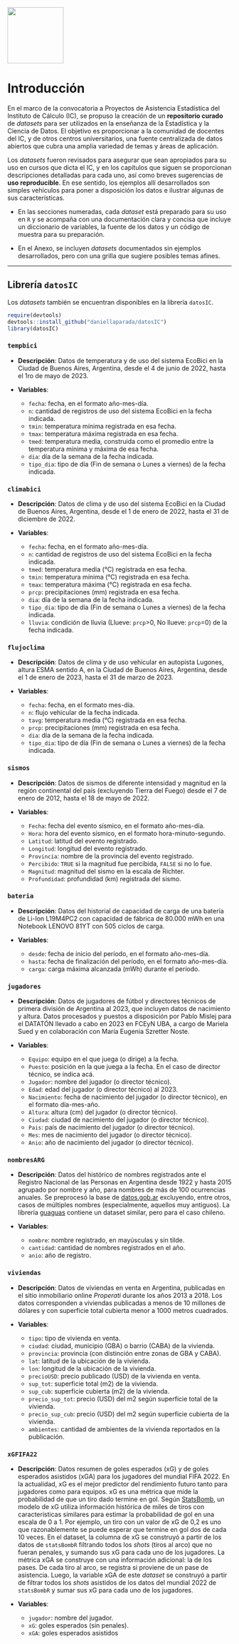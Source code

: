 ![](cover.png){width="126"}

# Introducción {#introduccion .unnumbered}

En el marco de la convocatoria a Proyectos de Asistencia Estadística del Instituto de Cálculo (IC), se propuso la creación de un **repositorio curado** de *datasets* para ser utilizados en la enseñanza de la Estadística y la Ciencia de Datos. El objetivo es proporcionar a la comunidad de docentes del IC, y de otros centros universitarios, una fuente centralizada de datos abiertos que cubra una amplia variedad de temas y áreas de aplicación.

Los *datasets* fueron revisados para asegurar que sean apropiados para su uso en cursos que dicta el IC, y en los capítulos que siguen se proporcionan descripciones detalladas para cada uno, así como breves sugerencias de **uso reproducible**. En ese sentido, los ejemplos allí desarrollados son simples vehículos para poner a disposición los datos e ilustrar algunas de sus características.

-   En las secciones numeradas, cada *dataset* está preparado para su uso en `R` y se acompaña con una documentación clara y concisa que incluye un diccionario de variables, la fuente de los datos y un código de muestra para su preparación.

-   En el Anexo, se incluyen *datasets* documentados sin ejemplos desarrollados, pero con una grilla que sugiere posibles temas afines.

------------------------------------------------------------------------

## Librería `datosIC`

Los *datasets* también se encuentran disponibles en la librería `datosIC`.

```r
require(devtools)
devtools::install_github("daniellaparada/datosIC")
library(datosIC)
```

### `tempbici`

-   **Descripción**: Datos de temperatura y de uso del sistema EcoBici en la Ciudad de Buenos Aires, Argentina, desde el 4 de junio de 2022, hasta el 1ro de mayo de 2023.

-   **Variables**:

    -   `fecha`: fecha, en el formato año-mes-día.
    -   `n`: cantidad de registros de uso del sistema EcoBici en la fecha indicada.
    -   `tmin`: temperatura mínima registrada en esa fecha.
    -   `tmax`: temperatura máxima registrada en esa fecha.
    -   `tmed`: temperatura media, construida como el promedio entre la temperatura mínima y máxima de esa fecha.
    -   `dia`: día de la semana de la fecha indicada.
    -   `tipo_dia`: tipo de día (Fin de semana o Lunes a viernes) de la fecha indicada.

### `climabici`

-   **Descripción**: Datos de clima y de uso del sistema EcoBici en la Ciudad de Buenos Aires, Argentina, desde el 1 de enero de 2022, hasta el 31 de diciembre de 2022.

-   **Variables**:

    -   `fecha`: fecha, en el formato año-mes-día.
    -   `n`: cantidad de registros de uso del sistema EcoBici en la fecha indicada.
    -   `tmed`: temperatura media (°C) registrada en esa fecha.
    -   `tmin`: temperatura mínima (°C) registrada en esa fecha.
    -   `tmax`: temperatura máxima (°C) registrada en esa fecha.
    -   `prcp`: precipitaciones (mm) registrada en esa fecha.
    -   `dia`: día de la semana de la fecha indicada.
    -   `tipo_dia`: tipo de día (Fin de semana o Lunes a viernes) de la fecha indicada.
    -   `lluvia`: condición de lluvia (Llueve: `prcp`\>0, No llueve: `prcp`=0) de la fecha indicada.

### `flujoclima`

-   **Descripción**: Datos de clima y de uso vehicular en autopista Lugones, altura ESMA sentido A, en la Ciudad de Buenos Aires, Argentina, desde el 1 de enero de 2023, hasta el 31 de marzo de 2023.

-   **Variables**:

    -   `fecha`: fecha, en el formato mes-día.
    -   `n`: flujo vehicular de la fecha indicada.
    -   `tavg`: temperatura media (°C) registrada en esa fecha.
    -   `prcp`: precipitaciones (mm) registrada en esa fecha.
    -   `dia`: día de la semana de la fecha indicada.
    -   `tipo_dia`: tipo de día (Fin de semana o Lunes a viernes) de la fecha indicada.

### `sismos`

-   **Descripción**: Datos de sismos de diferente intensidad y magnitud en la región continental del país (excluyendo Tierra del Fuego) desde el 7 de enero de 2012, hasta el 18 de mayo de 2022.

-   **Variables**:

    -   `Fecha`: fecha del evento sísmico, en el formato año-mes-día.
    -   `Hora`: hora del evento sísmico, en el formato hora-minuto-segundo.
    -   `Latitud`: latitud del evento registrado.
    -   `Longitud`: longitud del evento registrado.
    -   `Provincia`: nombre de la provincia del evento registrado.
    -   `Percibido`: `TRUE` si la magnitud fue percibida, `FALSE` si no lo fue.
    -   `Magnitud`: magnitud del sismo en la escala de Richter.
    -   `Profundidad`: profundidad (km) registrada del sismo.

### `bateria`

-   **Descripción**: Datos del historial de capacidad de carga de una batería de Li-Ion L19M4PC2 con capacidad de fábrica de 80.000 mWh en una Notebook LENOVO 81YT con 505 ciclos de carga.

-   **Variables**:

    -   `desde`: fecha de inicio del período, en el formato año-mes-día.
    -   `hasta`: fecha de finalización del período, en el formato año-mes-día.
    -   `carga`: carga máxima alcanzada (mWh) durante el período.

### `jugadores`

-   **Descripción**: Datos de jugadores de fútbol y directores técnicos de primera división de Argentina al 2023, que incluyen datos de nacimiento y altura. Datos procesados y puestos a disposición por Pablo Mislej para el DATATÓN llevado a cabo en 2023 en FCEyN UBA, a cargo de Mariela Sued y en colaboración con María Eugenia Szretter Noste.

-   **Variables**:

    -   `Equipo`: equipo en el que juega (o dirige) a la fecha.
    -   `Puesto`: posición en la que juega a la fecha. En el caso de director técnico, se indica acá.
    -   `Jugador`: nombre del jugador (o director técnico).
    -   `Edad`: edad del jugador (o director técnico) al 2023.
    -   `Nacimiento`: fecha de nacimiento del jugador (o director técnico), en el formato día-mes-año.
    -   `Altura`: altura (cm) del jugador (o director técnico).
    -   `Ciudad`: ciudad de nacimiento del jugador (o director técnico).
    -   `Pais`: país de nacimiento del jugador (o director técnico).
    -   `Mes`: mes de nacimiento del jugador (o director técnico).
    -   `Anio`: año de nacimiento del jugador (o director técnico).

### `nombresARG`

-   **Descripción**: Datos del histórico de nombres registrados ante el Registro Nacional de las Personas en Argentina desde 1922 y hasta 2015 agrupado por nombre y año, para nombres de más de 100 ocurrencias anuales. Se preprocesó la base de [datos.gob.ar](https://datos.gob.ar/dataset/otros-nombres-personas-fisicas/archivo/otros_2.1) excluyendo, entre otros, casos de múltiples nombres (especialmente, aquellos muy antiguos). La librería [guaguas](https://github.com/rivaquiroga/guaguas) contiene un dataset similar, pero para el caso chileno.

-   **Variables**:

    -   `nombre`: nombre registrado, en mayúsculas y sin tilde.
    -   `cantidad`: cantidad de nombres registrados en el año.
    -   `anio`: año de registro.

### `viviendas`

-   **Descripción**: Datos de viviendas en venta en Argentina, publicadas en el sitio inmobiliario online *Properati* durante los años 2013 a 2018. Los datos corresponden a viviendas publicadas a menos de 10 millones de dólares y con superficie total cubierta menor a 1000 metros cuadrados.

-   **Variables**:

    -   `tipo`: tipo de vivienda en venta.
    -   `ciudad`: ciudad, municipio (GBA) o barrio (CABA) de la vivienda.
    -   `provincia`: provincia (con distinción entre zonas de GBA y CABA).
    -   `lat`: latitud de la ubicación de la vivienda.
    -   `lon`: longitud de la ubicación de la vivienda.
    -   `precioUSD`: precio publicado (USD) de la vivienda en venta.
    -   `sup_tot`: superficie total (m2) de la vivienda.
    -   `sup_cub`: superficie cubierta (m2) de la vivienda.
    -   `precio_sup_tot`: precio (USD) del m2 según superficie total de la vivienda.
    -   `precio_sup_cub`: precio (USD) del m2 según superficie cubierta de la vivienda.
    -   `ambientes`: cantidad de ambientes de la vivienda reportados en la publicación.

### `xGFIFA22`

-   **Descripción**: Datos resumen de goles esperados (xG) y de goles esperados asistidos (xGA) para los jugadores del mundial FIFA 2022. En la actualidad, xG es el mejor predictor del rendimiento futuro tanto para jugadores como para equipos. xG es una métrica que mide la probabilidad de que un tiro dado termine en gol. Según [StatsBomb](https://statsbomb.com/es/metricas-de-futbol/que-es-el-xg/), un modelo de xG utiliza información histórica de miles de tiros con características similares para estimar la probabilidad de gol en una escala de 0 a 1. Por ejemplo, un tiro con un valor de xG de 0,2 es uno que razonablemente se puede esperar que termine en gol dos de cada 10 veces. En el dataset, la columna de xG se construyó a partir de los datos de `statsBombR` filtrando todos los *shots* (tiros al arco) que no fueran penales, y sumando sus xG para cada uno de los jugadores. La métrica xGA se construye con una información adicional: la de los pases. De cada tiro al arco, se registra si proviene de un pase de asistencia. Luego, la variable xGA de este *dataset* se construyó a partir de filtrar todos los *shots* asistidos de los datos del mundial 2022 de `statsBombR` y sumar sus xG para cada uno de los jugadores.

-   **Variables**:

    -   `jugador`: nombre del jugador.
    -   `xG`: goles esperados (sin penales).
    -   `xGA`: goles esperados asistidos
